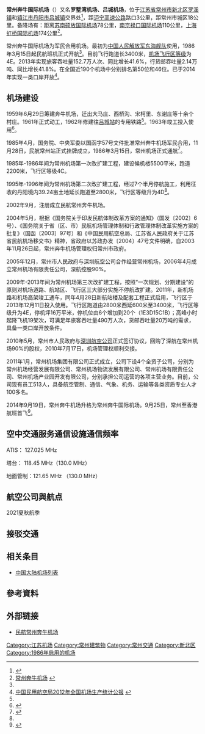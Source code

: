{{noteTA
|G1 = Airport
|G2 = Toponym
|G3 = Unit
}}
{{Infobox airport
| name         = 常州奔牛国际机场<br /><small>Changzhou Benniu International Airport</small>
|logo=Changzhou_Benniu_International_Airport_Logo.png
| photo        = Terminal of Changzhou Benniu International Airport.jpg
| photosize    = 
| caption      = 
| IATA         = CZX
| ICAO         = ZSCG
| type         = 军民合用
| operator     = 常州机场集团有限公司
| city-served  = [[江苏省|江苏]][[常州市|常州]]
| location     = [[中國|中國]][[江苏省|江苏省]][[常州市|常州市]][[新北区_(常州市)|新北区]]
| opened       = {{start date|1986|03|15}}
| closed       = <!-- {{end date|YYYY|MM|DD}} -->
| elevation-m  = 7.3
| metric-elev  = yes
| coordinates  = {{Coord|31|55|11|N|119|46|41|E|type:airport_region:CN|display=inline,title}}
| latd  =  31 | latm  = 55 | lats  = 11 | latNS  = N
| longd = 119 | longm = 46 | longs = 41 | longEW = E
| website                = {{URL|http://czjc.changzhou.gov.cn/}}
| pushpin_map            = China
| pushpin_mapsize        = 220
| pushpin_map_caption    = 機場在中國的位置
| pushpin_label          = CZX/ZSCG
| pushpin_label_position = bottom
|image_map_caption=机场平面图
|image_map=File:ZSCG-1.pdf
| r1-number    = 11/29
| r1-length-m  = 3,400
| r1-surface   = 混凝土/沥青
| metric-rwy   = yes
| stat-year    = 2019<ref>{{cite web|url=http://www.caac.gov.cn/XXGK/XXGK/TJSJ/202003/t20200309_201358.html|title=2019年民航机场生产统计公报|accessdate=2020-04-23|date=2020-03-09|publisher=中国民用航空局发展计划司|archive-date=2020-03-09|archive-url=https://web.archive.org/web/20200309084254/http://www.caac.gov.cn/XXGK/XXGK/TJSJ/202003/t20200309_201358.html|dead-url=no}}</ref>
| stat1-header = 客運量
| stat1-data   = 4,052,342 人次
| stat2-header = 貨運量
| stat2-data   = 33,161 公噸
| stat3-header = 起降架次
| stat3-data   = 55,466 架次
}}
{{Infobox border port
|name                      = 常州空运口岸
|photo                     = 
|country                   = {{PRC}}
|location                  = [[江苏省|江苏省]][[常州市|常州市]][[新北区_(常州市)|新北区]]
|type                      = 国家一类空运口岸
|border_guard              = 江苏出入境边防检查总站<br />常州机场出入境边防检查站
|customs                   = [[南京海关|南京海关]]
|opened                    = 2014年2月21日
| stat_import-export_value = 
| stat_passenger           = 
| stat_cargo               = 
| stat_container           = 
| stat_vehicle             = 
| stat_year                = 
}}

'''常州奔牛国际机场'''（{{airport codes|CZX|ZSCG}}）又名'''罗墅湾机场、吕城机场'''，位于[[江苏省|江苏省]][[常州市|常州市]][[新北区_(常州市)|新北区]][[罗溪镇_(常州市)|罗溪镇]]和[[镇江市|镇江市]][[丹阳市|丹阳市]][[吕城镇|吕城镇]]交界处<ref name="danyang">{{cite web|title=丹阳市志（上）|url=http://218.206.125.148:20186/Home/Book/show/id/60.html|publisher=丹阳史志办|access-date=2019-02-17|archive-url=https://web.archive.org/web/20190217030209/http://218.206.125.148:20186/Home/Book/show/id/60.html|archive-date=2019-02-17|dead-url=yes}}</ref>{{rp|561}}，距[[沪宁高速公路|沪宁高速公路]]路口3公里，距常州市城区18公里。备降场有：距离[[苏南硕放国际机场|苏南硕放国际机场]]78公里，[[南京禄口国际机场|南京禄口国际机场]]110公里，[[上海虹桥国际机场|上海虹桥国际机场]]174公里<ref>[http://vote.feeyo.com/airports/list/CZX.html 常州奔牛机场] {{webarchive|url=https://web.archive.org/web/20130831163625/http://vote.feeyo.com/airports/list/CZX.html |date=2013-08-31 }}</ref>。

常州奔牛国际机场为军民合用机场。最初为[[中国人民解放军|中国人民解放军]][[东海舰队|东海舰队]]使用，1986年3月15日起民航班机正式开航<ref name="danyang"/>{{rp|561}}。目前飞行跑道长3400米，[[机场飞行区等级|机场飞行区等级]]为4E。2013年实现旅客吞吐量152.7万人次、同比增长41.6%，行货邮吞吐量2.14万吨、同比增长41.8%。在全国近190个机场中分别排名第50位和46位。已于2014年实现一类口岸开放<ref>[http://www.caac.gov.cn/I1/K3/201303/t20130325_54626.html 中国民用航空局2012年全国机场生产统计公报] {{webarchive|url=https://web.archive.org/web/20130406060102/http://www.caac.gov.cn/I1/K3/201303/t20130325_54626.html |date=2013-04-06 }}</ref>。

==机场建设==
1959年6月29日筹建奔牛机场，迁出大马庄、西桥沟、宋柯里、东谢庄等十余个村庄。1961年正式动工，1962年修建往[[吕城站|吕城站]]的专用铁路<ref name="danyang"/>{{rp|561}}。1963年竣工投入使用<ref name="js_avia">{{cite book|author=江苏省地方志编纂委员会|title=江苏省志·交通志·民航篇|publisher=江苏人民出版社|year=1996|isbn=7-214-01745-8}}</ref>{{rp|24}}。

1985年4月，国务院、中央军委以国函字57号文件批准常州奔牛机场军民合用，11月28日，民航常州站正式挂牌成立，1986年3月15日，常州机场正式通航<ref>{{cite news|title=奔牛机场|url=http://www.jssdfz.com/book/mhp/D2/D1J3.HTM|publisher=常州市地方志|accessdate=2017-08-02|archive-date=2015-08-14|archive-url=https://web.archive.org/web/20150814062100/http://www.jssdfz.com/book/mhp/D2/D1J3.HTM}}</ref>。

1985年-1986年间为常州机场第一次改扩建工程，建设候机楼5500平米，跑道2200米，飞行区等级4C。

1995年-1996年间为常州机场第二次改扩建工程，经过7个半月停航施工，利用征收的丹阳境内39.24亩土地延长跑道至2800米，飞行区等级升为4D<ref name="danyang"/>{{rp|561}}。

2002年9月，注册成立民航常州奔牛机场。

2004年5月，根据《国务院关于印发民航体制改革方案的通知》（国发〔2002〕6号）、《国务院关于省（区、市）民航机场管理体制和行政管理体制改革实施方案的批复》（国函〔2003〕97号）和《中国民用航空总局、江苏省人民政府关于江苏省民航机场移交书》精神，省政府以苏政办发〔2004〕47号文件明确，自2003年11月26日起，常州奔牛机场管理权归常州市政府。

2005年12月，常州市人民政府与深圳航空公司合作经营常州机场，2006年4月成立常州机场有限责任公司，深航控股90%。

2009年-2013年间为常州机场第三次改扩建工程，按照“一次规划、分期建设”的原则对机场道路、航站区、飞行区三大部分实施不停航改扩建。2011年，新机场路和机场高架竣工通车，同年4月28日新航站楼及配套工程正式启用，飞行区于2013年12月11日投入使用。飞行区跑道由2800米西延600米至3400米，飞行区等级升为4E，停机坪16万平米，停机位由6个增加到20个（1E3D15C1B）；高峰小时起降飞机19架次，可满足年旅客吞吐量490万人次，货邮吞吐量20万吨的需求，具备一类口岸开放条件。

2010年5月，常州市人民政府与[[深圳航空公司|深圳航空公司]]正式签订协议，回购了深航在常州机场90%的股权，2010年7月17日，机场管理权顺利交接。

2011年1月，常州机场集团有限公司正式成立，公司下设4个全资子公司，分别为常州机场经营发展有限公司、常州机场物流发展有限公司、常州机场有限责任公司、常州机场产业园开发有限公司，分别承担公司运营的各项主营业务。目前，公司现有员工513人，具备航空管制、通信、气象、机务、运输等各类资质专业人才100多名。

2014年9月19日，常州奔牛机场升格为常州奔牛国际机场。9月25日，常州至香港航班首飞<ref>{{Cite web |url=http://news.carnoc.com/list/294/294574.html |title=奔牛机场升格常州国际机场 25日首航香港 |access-date=2014-09-21 |archive-date=2021-02-20 |archive-url=https://web.archive.org/web/20210220222954/http://news.carnoc.com/list/294/294574.html }}</ref>。

==空中交通服务通信设施通信频率==
ATIS： 127.025 MHz

塔台： 118.45 MHz（130.0 MHz）

地面管制：121.65 MHz （130.0 MHz）


== 航空公司與航点 ==
2021夏秋航季
{{Airport-dest-list
| {{flagicon|PRC}} [[中国东方航空|中国东方航空]]（MU）| [[广州白云国际机场|广州]]、[[成都天府国际机场|成都/天府]]、[[重庆江北国际机场|重庆]]、[[成都双流国际机场|成都/双流]]、[[青岛流亭国际机场|青岛]]、[[大连周水子国际机场|大连]]、[[沈阳桃仙国际机场|沈阳]]、[[厦门高崎国际机场|厦门]]、[[昆明长水国际机场|昆明]]、[[西安咸阳国际机场|西安]]、[[北京大兴国际机场|北京/大兴]]、[[长沙黄花国际机场|长沙]]、[[太原武宿国际机场|太原]]、[[呼和浩特白塔国际机场|呼和浩特]]
| {{flagicon|PRC}} [[中国南方航空|中国南方航空]]（CZ）| [[广州白云国际机场|广州]]、[[深圳宝安国际机场|深圳]]、[[重庆江北国际机场|重庆]]、[[昆明长水国际机场|昆明]]、[[青岛流亭国际机场|青岛]]、[[宜昌三峡机场|宜昌]]、[[赣州黄金机场|赣州]]
| {{flagicon|PRC}} [[深圳航空|深圳航空]]（ZH）| [[广州白云国际机场|广州]]、[[深圳宝安国际机场|深圳]]、[[哈尔滨太平国际机场|哈尔滨]]、[[沈阳桃仙国际机场|沈阳]]、[[大连周水子国际机场|大连]]、[[南宁吴圩国际机场|南宁]]、[[海口美兰国际机场|海口]]、[[泉州晋江国际机场|泉州]]、[[长春龙嘉国际机场|长春]]
| {{flagicon|PRC}} [[四川航空|四川航空]]（3U）| [[成都天府国际机场|成都/天府]]、[[重庆江北国际机场|重庆]]、[[哈尔滨太平国际机场|哈尔滨]]、[[昆明长水国际机场|昆明]]、[[福州长乐国际机场|福州]]、[[南宁吴圩国际机场|南宁]]、[[青岛流亭国际机场|青岛]]、[[珠海金湾机场|珠海]]、[[烟台蓬莱国际机场|烟台]]、[[三亚凤凰国际机场|三亚]]、[[西宁曹家堡机场|西宁]]
| {{flagicon|PRC}} [[中国国际航空|中国国际航空]]（CA）| [[成都双流国际机场|成都/双流]]、[[北京首都国际机场|北京/首都]]
| {{flagicon|PRC}} [[山东航空|山东航空]]（SC）| [[厦门高崎国际机场|厦门]]、[[青岛流亭国际机场|青岛]]、[[贵阳龙洞堡国际机场|贵阳]]、[[呼和浩特白塔国际机场|呼和浩特]]
| {{flagicon|PRC}} [[长龙航空|长龙航空]]（GJ）| [[西安咸阳国际机场|西安]]
| {{flagicon|PRC}} [[多彩贵州航空|多彩贵州航空]]（GY）| [[贵阳龙洞堡国际机场|贵阳]]
| {{flagicon|PRC}} [[龙江航空|龙江航空]]（LT）| [[哈尔滨太平国际机场|哈尔滨]]、[[珠海金湾机场|珠海]]、[[北海福成机场|北海]]
| {{flagicon|PRC}} [[江西航空|江西航空]]（RY）| [[南昌昌北国际机场|南昌]]
| {{flagicon|PRC}} [[春秋航空|春秋航空]]（9C）| [[沈阳桃仙国际机场|沈阳]]、[[揭阳潮汕国际机场|揭阳]]、[[兰州中川国际机场|兰州]]、[[安康富强机场|安康]]、[[關西國際機場|大阪/關西]]
| {{flagicon|MAC}} [[澳门航空|澳门航空]]（NX）| [[澳门国际机场|澳门]]
}}

== 接驳交通 ==
{{常州公交路线简单列表|station=民航机场|32}}

== 相关条目 ==
*[[中国大陆机场列表|中国大陆机场列表]]

== 參考資料 ==
{{reflist}}

== 外部链接 ==
* [http://www.czairport.com/ 民航常州奔牛机场] {{Wayback|url=http://www.czairport.com/ |date=20111029024223 }}{{zh-cn}}

{{江苏机场}}
{{中华人民共和国机场}}
{{中华人民共和国国境口岸|航空}}
{{人民解放军机场}}{{常州|state=autocollapse}}
[[Category:江苏机场|Category:江苏机场]]
[[Category:常州建筑物|Category:常州建筑物]]
[[Category:常州交通|Category:常州交通]]
[[Category:新北区|Category:新北区]]
[[Category:1986年启用的机场|Category:1986年启用的机场]]